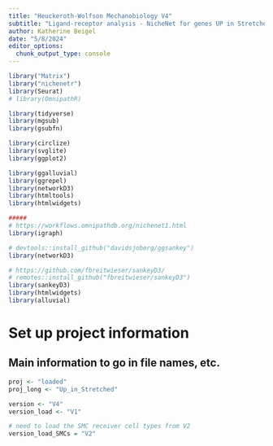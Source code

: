 ```yaml
---
title: "Heuckeroth-Wolfson Mechanobiology V4"
subtitle: "Ligand-receptor analysis - NicheNet for genes UP in Stretched/Loaded smooth muscle cells"
author: Katherine Beigel
date: "5/8/2024"
editor_options: 
  chunk_output_type: console
---
```

    
```r

library("Matrix")
library("nichenetr")
library(Seurat)
# library(OmnipathR)

library(tidyverse)
library(mgsub)
library(gsubfn)

library(circlize)
library(svglite)
library(ggplot2)

library(ggalluvial)
library(ggrepel)
library(networkD3)
library(htmltools)
library(htmlwidgets)

#####
# https://workflows.omnipathdb.org/nichenet1.html
library(igraph)

# devtools::install_github("davidsjoberg/ggsankey")
library(networkD3)

# https://github.com/fbreitwieser/sankeyD3/
# remotes::install_github("fbreitwieser/sankeyD3")
library(sankeyD3)
library(htmlwidgets)
library(alluvial)

```

# Set up project information

## Main information to go in file names, etc.

```r

proj <- "loaded"
proj_long <- "Up_in_Stretched"

version <- "V4"
version_load <- "V1"

# need to load the SMC receiver cell types from V2
version_load_SMCs = "V2"

```
